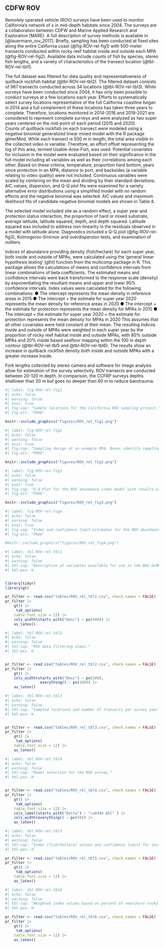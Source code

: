## CDFW ROV

Remotely operated vehicle (ROV) surveys have been used to monitor California’s network of \gls{mpa}s in mid-depth habitats since 2004.  The surveys are a collaboration between CDFW and Marine Applied Research and Exploration (MARE).  A full description of survey methods is available in [@lauermann_rov_2017].  Briefly, sampling has been conducted at fixed sites along the entire California coast (@fig-ROV-rel-fig1) with 500-meter transects conducted within rocky reef habitat inside and outside each MPA (@fig-ROV-rel-fig2).  Available data include counts of fish by species, stereo fish lengths, and a variety of characteristics of the transect location (@tbl-ROV-rel-tbl1).   

The full dataset was filtered for data quality and representativeness of quillback rockfish habitat (@tbl-ROV-rel-tbl2).  The filtered dataset consists of 967 transects conducted across 34 locations (@tbl-ROV-rel-tbl3). While surveys have been conducted since 2004, it has only been possible to conduct surveys at a few locations each year. Efforts to systematically select survey locations representative of the full California coastline began in 2014 and a full complement of these locations has taken three years to complete. Therefore, locations monitored in 2014-2016 and 2019-2021 are considered to represent complete surveys and were analyzed as two super years centered on the mid-point of each period (2015 and 2020).  
Counts of quillback rockfish on each transect were modeled using a negative binomial generalized linear mixed model with the R package glmerMod. While each transect is 500 m in length, the total area visible in the collected video is variable. Therefore, an effort offset representing the log of this area, termed Usable-Area-Fish, was used. Potential covariates for inclusion in the model were evaluated based on their significance in the full model including all variables as well as their correlations among each other. Based on these criteria, temperature, proportion hard bottom, years since protection in an MPA, distance to port, and backsides (a variable relating to video quality) were not included. Continuous variables were scaled by centering on the mean and dividing by their standard deviations. AIC values, dispersion, and Q-Q plot fits were examined for a variety alternative error distributions using a simplified model with no random effects and the negative binomial was selected. AIC values and maximum likelihood fits of candidate negative binomial models are shown in Table 4. 

The selected model included site as a random effect, a super year and protection status interaction, the proportion of hard or mixed substrate, average latitude, latitude squared, depth, and depth squared. Latitude squared was included to address non-linearity in the residuals observed in a model with latitude alone. Diagnostics included a Q-Q plot (@fig-ROV-rel-fig3), Kolmogorov-Smirnov and overdispersion tests, and examination of outliers. 

Indices of abundance providing density (fish/hectare) for each super year, both inside and outside of MPAs, were calculated using the ‘general linear hypothesis testing’ (glht) function from the multcomp package in R. This package allows the calculations of means and confidence intervals from linear combinations of beta coefficients. The estimated means and confidence intervals were back transformed to the response scale (density) by exponentiating the resultant means and upper and lower 95% confidence intervals. Index values were calculated for the following combinations:
●	The intercept represents the mean density in reference areas in 2015
●	The intercept + the estimate for super year 2020 represents the mean density for reference areas in 2020
●	The intercept + the estimate for protection represents the mean density for MPAs in 2015
●	The intercept + the estimate for super year 2020 + the estimate for protection represents the mean density for MPAs in 2020
This assumes that all other covariates were held constant at their mean. The resulting indices inside and outside of MPAs were weighted in each super year by the proportion of rocky reef habitat inside and outside MPAs, with 80% outside MPAs and 20% inside based seafloor mapping within the 100 m depth contour (@tbl-ROV-rel-tbl5 and @tbl-ROV-rel-tbl6). The results show an increase in quillback rockfish density both inside and outside MPAs with a greater increase inside.   

Fork lengths collected by stereo camera and software for image analysis allow for estimation of the survey selectivity. ROV transects are conducted between 20-120 m depth. In comparison, the CCFRP surveys depths shallower than 20 m but goes no deeper than 60 m to reduce barotrauma. 



```r
#| label: fig-ROV-rel-fig1
#| echo: false 
#| warning: false 
#| eval: true 
#| fig-cap: "Sample locations for the California ROV sampling project."
#| fig-alt: "FROG"

knitr::include_graphics("figures/ROV_rel_fig1.png")

```


```r
#| label: fig-ROV-rel-fig2
#| echo: false 
#| warning: false 
#| eval: true 
#| fig-cap: "Sampling design at an example MPA. Boxes identify sampling locations over hard substrate. Transect lines are 500 m long and align with bathymetry contours."
#| fig-alt: "FROG"

knitr::include_graphics("figures/ROV_rel_fig2.png")

```

```r
#| label: fig-ROV-rel-fig3
#| echo: false 
#| warning: false 
#| eval: true 
#| fig-cap: "Q-Q Plot for the ROV abundance index model with results of KS test, dispersion test and outlier test."
#| fig-alt: "FROG"

knitr::include_graphics("figures/ROV_rel_fig3.png")

```

```r
#| label: fig-ROV-rel-fig4
#| echo: false 
#| warning: false 
#| eval: true 
#| fig-cap: "Index and confidence limit estimates for the ROV abundance index model inside and outside MPAs."
#| fig-alt: "FROG"

#knitr::include_graphics("figures/ROV_rel_fig4.png")

```

\pagebreak

```r
#| label: tbl-ROV-rel-tbl1
#| echo: false
#| warning: false
#| tbl-cap: "Description of variables available for use in the ROV GLMM index analysis."
#| tbl-pos: H


library(tidyr)
library(gt)

pr_filter <- read.csv("tables/ROV_rel_tbl1.csv", check.names = FALSE)
pr_filter |>
    gt() |>
     tab_options(
    table.font.size = 12) |>
    cols_width(starts_with("Desc") ~ px(400)) |>
    as_latex()

```

```r
#| label: tbl-ROV-rel-tbl2
#| echo: false
#| warning: false
#| tbl-cap: "ROV data filtering steps."
#| tbl-pos: H


pr_filter <- read.csv("tables/ROV_rel_tbl2.csv", check.names = FALSE)
pr_filter |>
    gt() |>
    cols_width(starts_with("Desc") ~ px(200),
                everything() ~ px(100)) |>
    as_latex()

```


```r
#| label: tbl-ROV-rel-tbl3
#| echo: false
#| warning: false
#| tbl-cap: "Sampled locations and number of transects per survey year after filtering."
#| tbl-pos: H


pr_filter <- read.csv("tables/ROV_rel_tbl3.csv", check.names = FALSE)
pr_filter |>
    gt() |>
     tab_options(
    table.font.size = 12) |>
    as_latex()

```

::: {.landscape}

```r
#| label: tbl-ROV-rel-tbl4
#| echo: false
#| warning: false
#| tbl-cap: "Model selection for the ROV survey."
#| tbl-pos: H


pr_filter <- read.csv("tables/ROV_rel_tbl4.csv", check.names = FALSE)
pr_filter |>
    gt() |>
     tab_options(
    table.font.size = 12) |>
    cols_label(starts_with("Delta") ~ "\u0394 AIC" ) |>
    cols_width(everything() ~ px(50)) |>
    as_latex()

```

::: 

```r
#| label: tbl-ROV-rel-tbl5
#| echo: false
#| warning: false
#| tbl-cap: "Index (fish/hectare) values and confidence limits for inside and outside MPAs in each super year."
#| tbl-pos: H

pr_filter <- read.csv("tables/ROV_rel_tbl5.csv", check.names = FALSE)
pr_filter |>
    gt() |>
     tab_options(
    table.font.size = 12) |>
    as_latex()

```

```r
#| label: tbl-ROV-rel-tbl6
#| echo: false
#| warning: false
#| tbl-cap: "Weighted index values based on percent of nearshore rocky reef inside (20%) and outside MPAs (80%), as well as confidence limits, log standard error (SE) and percent change in relative abundance between the 2015 and 2020 super years."
#| tbl-pos: H

pr_filter <- read.csv("tables/ROV_rel_tbl6.csv", check.names = FALSE)
pr_filter |>
    gt() |>
     tab_options(
    table.font.size = 12) |>
    as_latex()

```


\pagebreak